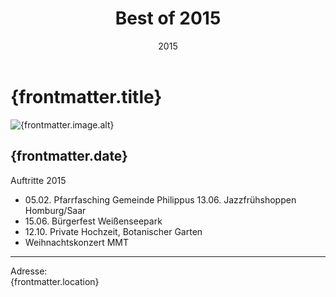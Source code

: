 ﻿---
draft: false
history: true
layout: ../../layouts/BlogLayout.astro
publishedDate: 2015-01-01
date: 2015
uhrzeit: 
title: Best of 2015
description: Ein Einblick in das MMT-Jahr 2015
location: 
keywords: 
link: 
linktext: 
image:
  src: /images/blog/2015_alle_Auftritte/Titelbild/MMT-IMG_6955.jpg
  alt: mmt
---

#  {frontmatter.title}

<div id="toc">
    <Image
      src={frontmatter.image.src}
      width={1000}
      height="auto"
      quality={95}
      format = "webp"
      class = "rounded-xl"
      alt={frontmatter.image.alt}
    />
</div>

## {frontmatter.date}

 Auftritte 2015
- 05.02. Pfarrfasching Gemeinde Philippus
13.06. Jazzfrühshoppen Homburg/Saar
- 15.06. Bürgerfest Weißenseepark
- 12.10. Private Hochzeit, Botanischer Garten
- Weihnachtskonzert MMT

---


Adresse: <br /> {frontmatter.location}
<br />
